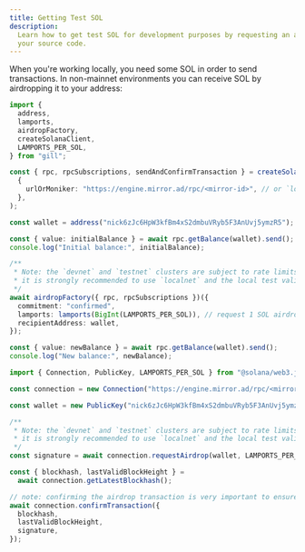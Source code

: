 ```yaml
---
title: Getting Test SOL
description:
  Learn how to get test SOL for development purposes by requesting an airdrop in
  your source code.
---
```


When you're working locally, you need some SOL in order to send transactions. In
non-mainnet environments you can receive SOL by airdropping it to your address:

<CodeTabs storage="cookbook" flags="r">

```typescript !! title="gill"
import {
  address,
  lamports,
  airdropFactory,
  createSolanaClient,
  LAMPORTS_PER_SOL,
} from "gill";

const { rpc, rpcSubscriptions, sendAndConfirmTransaction } = createSolanaClient(
  {
    urlOrMoniker: "https://engine.mirror.ad/rpc/<mirror-id>", // or `localnet`, etc
  },
);

const wallet = address("nick6zJc6HpW3kfBm4xS2dmbuVRyb5F3AnUvj5ymzR5");

const { value: initialBalance } = await rpc.getBalance(wallet).send();
console.log("Initial balance:", initialBalance);

/**
 * Note: the `devnet` and `testnet` clusters are subject to rate limits.
 * it is strongly recommended to use `localnet` and the local test validator
 */
await airdropFactory({ rpc, rpcSubscriptions })({
  commitment: "confirmed",
  lamports: lamports(BigInt(LAMPORTS_PER_SOL)), // request 1 SOL airdrop
  recipientAddress: wallet,
});

const { value: newBalance } = await rpc.getBalance(wallet).send();
console.log("New balance:", newBalance);
```

```typescript !! title="web3.js"
import { Connection, PublicKey, LAMPORTS_PER_SOL } from "@solana/web3.js";

const connection = new Connection("https://engine.mirror.ad/rpc/<mirror-id>", "confirmed");

const wallet = new PublicKey("nick6zJc6HpW3kfBm4xS2dmbuVRyb5F3AnUvj5ymzR5");

/**
 * Note: the `devnet` and `testnet` clusters are subject to rate limits.
 * it is strongly recommended to use `localnet` and the local test validator
 */
const signature = await connection.requestAirdrop(wallet, LAMPORTS_PER_SOL); // request 1 SOL airdrop

const { blockhash, lastValidBlockHeight } =
  await connection.getLatestBlockhash();

// note: confirming the airdrop transaction is very important to ensure the wallet has
await connection.confirmTransaction({
  blockhash,
  lastValidBlockHeight,
  signature,
});
```

</CodeTabs>
